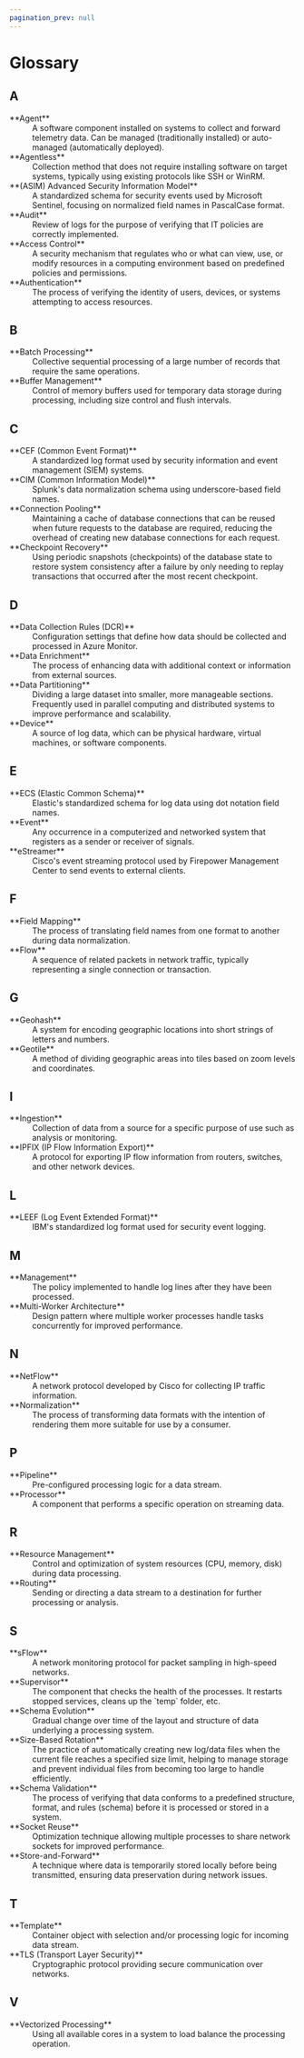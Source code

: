 ```yaml
---
pagination_prev: null
---
```


# Glossary

## A

<dt>**Agent**</dt>
<dd>A software component installed on systems to collect and forward telemetry data. Can be managed (traditionally installed) or auto-managed (automatically deployed).</dd>

<dt>**Agentless**</dt>
<dd>Collection method that does not require installing software on target systems, typically using existing protocols like SSH or WinRM.</dd>

<dt>**(ASIM) Advanced Security Information Model**</dt>
<dd>A standardized schema for security events used by Microsoft Sentinel, focusing on normalized field names in PascalCase format.</dd>

<dt>**Audit**</dt>
<dd>Review of logs for the purpose of verifying that IT policies are correctly implemented.</dd>

<dt>**Access Control**</dt>
<dd>A security mechanism that regulates who or what can view, use, or modify resources in a computing environment based on predefined policies and permissions.</dd>

<dt>**Authentication**</dt>
<dd>The process of verifying the identity of users, devices, or systems attempting to access resources.</dd>

## B

<dt>**Batch Processing**</dt>
<dd>Collective sequential processing of a large number of records that require the same operations.</dd>

<dt>**Buffer Management**</dt>
<dd>Control of memory buffers used for temporary data storage during processing, including size control and flush intervals.</dd>

## C

<dt>**CEF (Common Event Format)**</dt>
<dd>A standardized log format used by security information and event management (SIEM) systems.</dd>

<dt>**CIM (Common Information Model)**</dt>
<dd>Splunk's data normalization schema using underscore-based field names.</dd>

<dt>**Connection Pooling**</dt>
<dd>Maintaining a cache of database connections that can be reused when future requests to the database are required, reducing the overhead of creating new database connections for each request.</dd>

<dt>**Checkpoint Recovery**</dt>
<dd>Using periodic snapshots (checkpoints) of the database state to restore system consistency after a failure by only needing to replay transactions that occurred after the most recent checkpoint.</dd>

## D

<dt>**Data Collection Rules (DCR)**</dt>
<dd>Configuration settings that define how data should be collected and processed in Azure Monitor.</dd>

<dt>**Data Enrichment**</dt>
<dd>The process of enhancing data with additional context or information from external sources.</dd>

<dt>**Data Partitioning**</dt>
<dd>Dividing a large dataset into smaller, more manageable sections. Frequently used in parallel computing and distributed systems to improve performance and scalability.</dd>

<dt>**Device**</dt>
<dd>A source of log data, which can be physical hardware, virtual machines, or software components.</dd>

## E

<dt>**ECS (Elastic Common Schema)**</dt>
<dd>Elastic's standardized schema for log data using dot notation field names.</dd>

<dt>**Event**</dt>
<dd>Any occurrence in a computerized and networked system that registers as a sender or receiver of signals.</dd>

<dt>**eStreamer**</dt>
<dd>Cisco's event streaming protocol used by Firepower Management Center to send events to external clients.</dd>

## F

<dt>**Field Mapping**</dt>
<dd>The process of translating field names from one format to another during data normalization.</dd>

<dt>**Flow**</dt>
<dd>A sequence of related packets in network traffic, typically representing a single connection or transaction.</dd>

## G

<dt>**Geohash**</dt>
<dd>A system for encoding geographic locations into short strings of letters and numbers.</dd>

<dt>**Geotile**</dt>
<dd>A method of dividing geographic areas into tiles based on zoom levels and coordinates.</dd>

## I

<dt>**Ingestion**</dt>
  <dd>Collection of data from a source for a specific purpose of use such as analysis or monitoring.</dd>

<dt>**IPFIX (IP Flow Information Export)**</dt>
<dd>A protocol for exporting IP flow information from routers, switches, and other network devices.</dd>

## L

<dt>**LEEF (Log Event Extended Format)**</dt>
<dd>IBM's standardized log format used for security event logging.</dd>

## M

<dt>**Management**</dt>
<dd>The policy implemented to handle log lines after they have been processed.</dd>

<dt>**Multi-Worker Architecture**</dt>
<dd>Design pattern where multiple worker processes handle tasks concurrently for improved performance.</dd>

## N

<dt>**NetFlow**</dt>
<dd>A network protocol developed by Cisco for collecting IP traffic information.</dd>

<dt>**Normalization**</dt>
<dd>The process of transforming data formats with the intention of rendering them more suitable for use by a consumer.</dd>

## P

<dt>**Pipeline**</dt>
<dd>Pre-configured processing logic for a data stream.</dd>

<dt>**Processor**</dt>
<dd>A component that performs a specific operation on streaming data.</dd>

## R

<dt>**Resource Management**</dt>
<dd>Control and optimization of system resources (CPU, memory, disk) during data processing.</dd>

<dt>**Routing**</dt>
<dd>Sending or directing a data stream to a destination for further processing or analysis.</dd>

## S

<dt>**sFlow**</dt>
<dd>A network monitoring protocol for packet sampling in high-speed networks.</dd>

<dt>**Supervisor**</dt>
<dd>The component that checks the health of the processes. It restarts stopped services, cleans up the `temp` folder, etc.</dd>

<dt>**Schema Evolution**</dt>
<dd>Gradual change over time of the layout and structure of data underlying a processing system.</dd>

<dt>**Size-Based Rotation**</dt>
<dd>The practice of automatically creating new log/data files when the current file reaches a specified size limit, helping to manage storage and prevent individual files from becoming too large to handle efficiently.</dd>

<dt>**Schema Validation**</dt>
<dd>The process of verifying that data conforms to a predefined structure, format, and rules (schema) before it is processed or stored in a system.</dd>

<dt>**Socket Reuse**</dt>
<dd>Optimization technique allowing multiple processes to share network sockets for improved performance.</dd>

<dt>**Store-and-Forward**</dt>
<dd>A technique where data is temporarily stored locally before being transmitted, ensuring data preservation during network issues.</dd>

## T

<dt>**Template**</dt>
<dd>Container object with selection and/or processing logic for incoming data stream.</dd>

<dt>**TLS (Transport Layer Security)**</dt>
<dd>Cryptographic protocol providing secure communication over networks.</dd>

## V

<dt>**Vectorized Processing**</dt>
<dd>Using all available cores in a system to load balance the processing operation.</dd>